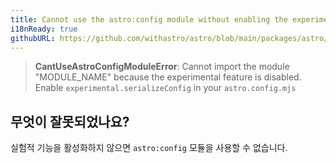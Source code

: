 ```yaml
---
title: Cannot use the astro:config module without enabling the experimental feature.
i18nReady: true
githubURL: https://github.com/withastro/astro/blob/main/packages/astro/src/core/errors/errors-data.ts
---
```


> **CantUseAstroConfigModuleError**: Cannot import the module "MODULE_NAME" because the experimental feature is disabled. Enable `experimental.serializeConfig` in your `astro.config.mjs` 

## 무엇이 잘못되었나요?
실험적 기능을 활성화하지 않으면 `astro:config` 모듈을 사용할 수 없습니다.

